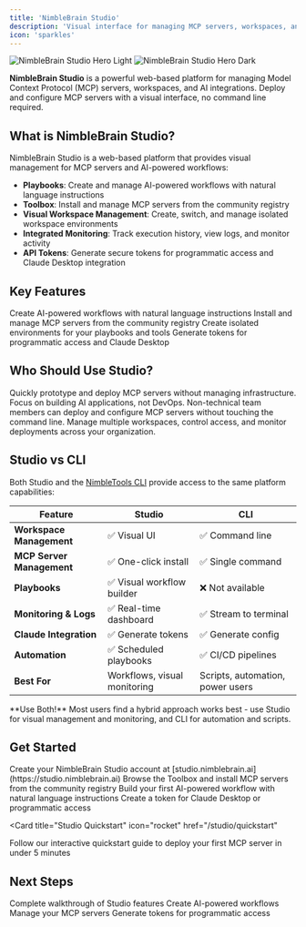 ```yaml
---
title: 'NimbleBrain Studio'
description: 'Visual interface for managing MCP servers, workspaces, and AI integrations'
icon: 'sparkles'
---
```


<img
  className="block dark:hidden"
  src="/images/og-image.png"
  alt="NimbleBrain Studio Hero Light"
/>
<img
  className="hidden dark:block"
  src="/images/og-image.png"
  alt="NimbleBrain Studio Hero Dark"
/>

**NimbleBrain Studio** is a powerful web-based platform for managing Model Context Protocol (MCP) servers, workspaces, and AI integrations. Deploy and configure MCP servers with a visual interface, no command line required.

## What is NimbleBrain Studio?

NimbleBrain Studio is a web-based platform that provides visual management for MCP servers and AI-powered workflows:

- **Playbooks**: Create and manage AI-powered workflows with natural language instructions
- **Toolbox**: Install and manage MCP servers from the community registry
- **Visual Workspace Management**: Create, switch, and manage isolated workspace environments
- **Integrated Monitoring**: Track execution history, view logs, and monitor activity
- **API Tokens**: Generate secure tokens for programmatic access and Claude Desktop integration

## Key Features

<CardGroup cols={2}>
  <Card
    title="Playbooks"
    icon="play"
    href="/studio/playbooks"
  >
    Create AI-powered workflows with natural language instructions
  </Card>
  <Card
    title="Toolbox"
    icon="toolbox"
    href="/studio/toolbox"
  >
    Install and manage MCP servers from the community registry
  </Card>
  <Card
    title="Workspace Management"
    icon="folder-tree"
    href="/studio/workspace-management"
  >
    Create isolated environments for your playbooks and tools
  </Card>
  <Card
    title="API Tokens"
    icon="key"
    href="/studio/api-keys"
  >
    Generate tokens for programmatic access and Claude Desktop
  </Card>
</CardGroup>

## Who Should Use Studio?

<AccordionGroup>
  <Accordion title="AI Engineers & Developers">
    Quickly prototype and deploy MCP servers without managing infrastructure. Focus on building AI applications, not DevOps.
  </Accordion>
  <Accordion title="Product Teams">
    Non-technical team members can deploy and configure MCP servers without touching the command line.
  </Accordion>
  <Accordion title="Enterprise Teams">
    Manage multiple workspaces, control access, and monitor deployments across your organization.
  </Accordion>
</AccordionGroup>

## Studio vs CLI

Both Studio and the [NimbleTools CLI](/cli/introduction) provide access to the same platform capabilities:

| Feature | Studio | CLI |
|---------|--------|-----|
| **Workspace Management** | ✅ Visual UI | ✅ Command line |
| **MCP Server Management** | ✅ One-click install | ✅ Single command |
| **Playbooks** | ✅ Visual workflow builder | ❌ Not available |
| **Monitoring & Logs** | ✅ Real-time dashboard | ✅ Stream to terminal |
| **Claude Integration** | ✅ Generate tokens | ✅ Generate config |
| **Automation** | ✅ Scheduled playbooks | ✅ CI/CD pipelines |
| **Best For** | Workflows, visual monitoring | Scripts, automation, power users |

<Callout type="tip">
  **Use Both!** Most users find a hybrid approach works best - use Studio for visual management and monitoring, and CLI for automation and scripts.
</Callout>

## Get Started

<Steps>
  <Step title="Sign Up">
    Create your NimbleBrain Studio account at [studio.nimblebrain.ai](https://studio.nimblebrain.ai)
  </Step>
  <Step title="Install MCP Servers">
    Browse the Toolbox and install MCP servers from the community registry
  </Step>
  <Step title="Create a Playbook">
    Build your first AI-powered workflow with natural language instructions
  </Step>
  <Step title="Generate API Token">
    Create a token for Claude Desktop or programmatic access
  </Step>
</Steps>

<Card
  title="Studio Quickstart"
  icon="rocket"
  href="/studio/quickstart"
>
  Follow our interactive quickstart guide to deploy your first MCP server in under 5 minutes
</Card>

## Next Steps

<CardGroup cols={2}>
  <Card
    title="Quickstart Guide"
    icon="play"
    href="/studio/quickstart"
  >
    Complete walkthrough of Studio features
  </Card>
  <Card
    title="Playbooks"
    icon="workflow"
    href="/studio/playbooks"
  >
    Create AI-powered workflows
  </Card>
  <Card
    title="Toolbox"
    icon="toolbox"
    href="/studio/toolbox"
  >
    Manage your MCP servers
  </Card>
  <Card
    title="API Tokens"
    icon="key"
    href="/studio/api-keys"
  >
    Generate tokens for programmatic access
  </Card>
</CardGroup>
